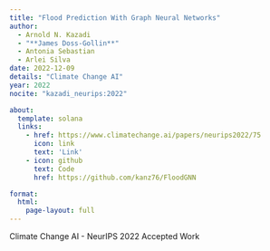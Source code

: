 ```yaml
---
title: "Flood Prediction With Graph Neural Networks"
author:
  - Arnold N. Kazadi
  - "**James Doss-Gollin**"
  - Antonia Sebastian
  - Arlei Silva
date: 2022-12-09
details: "Climate Change AI"
year: 2022
nocite: "kazadi_neurips:2022"

about:
  template: solana
  links:
    - href: https://www.climatechange.ai/papers/neurips2022/75
      icon: link
      text: 'Link'
    - icon: github
      text: Code
      href: https://github.com/kanz76/FloodGNN

format:
  html:
    page-layout: full
---
```


Climate Change AI - NeurIPS 2022 Accepted Work

:::{#bibliography}
:::